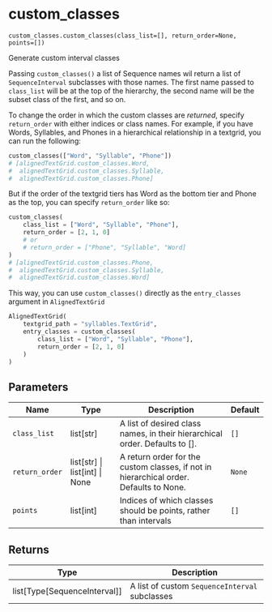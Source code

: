# custom_classes { #aligned_textgrid.custom_classes.custom_classes }

`custom_classes.custom_classes(class_list=[], return_order=None, points=[])`

Generate custom interval classes

Passing `custom_classes()` a list of Sequence names wil return a list of
`SequenceInterval` subclasses with those names. The first name passed to `class_list`
will be at the top of the hierarchy, the second name will be the subset class of the 
first, and so on.

To change the order in which the custom classes are *returned*, specify `return_order` 
with either indices or class names. For example, if you have Words, Syllables, and Phones in
a hierarchical relationship in a textgrid, you can run the following:

```python
custom_classes(["Word", "Syllable", "Phone"])
# [alignedTextGrid.custom_classes.Word,
#  alignedTextGrid.custom_classes.Syllable,
#  alignedTextGrid.custom_classes.Phone]
```

But if the order of the textgrid tiers has Word as the bottom tier and Phone as the top, you can specify `return_order`
like so:

```python
custom_classes(
    class_list = ["Word", "Syllable", "Phone"],
    return_order = [2, 1, 0]
    # or
    # return_order = ["Phone", "Syllable", "Word]
)
# [alignedTextGrid.custom_classes.Phone,
#  alignedTextGrid.custom_classes.Syllable,
#  alignedTextGrid.custom_classes.Word]
```

This way, you can use `custom_classes()` directly as the `entry_classes` argument in `AlignedTextGrid`

```python
AlignedTextGrid(
    textgrid_path = "syllables.TextGrid",
    entry_classes = custom_classes(
        class_list = ["Word", "Syllable", "Phone"],
        return_order = [2, 1, 0]
    )
)
```

## Parameters

| Name           | Type                               | Description                                                                            | Default   |
|----------------|------------------------------------|----------------------------------------------------------------------------------------|-----------|
| `class_list`   | list\[str\]                        | A list of desired class names, in their hierarchical order. Defaults to [].            | `[]`      |
| `return_order` | list\[str\] \| list\[int\] \| None | A return order for the custom classes, if not in hierarchical order. Defaults to None. | `None`    |
| `points`       | list\[int\]                        | Indices of which classes should be points, rather than intervals                       | `[]`      |

## Returns

| Type                             | Description                                    |
|----------------------------------|------------------------------------------------|
| list\[Type\[SequenceInterval\]\] | A list of custom `SequenceInterval` subclasses |